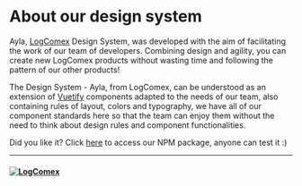 
<Meta title="Getting Started/Introduction" />

<style>{`
  .containt-logo {
    display: flex;
    justify-content: center;
  }
  .logo-logcomex {
    width: 50vw;
  }
  .containt-topics {
    display: flex;
    justify-content: center;
  }
  .title-about{
    text-align: center;
  }
`}</style>

<!--About session-->
<div className="title-about">
  <h1>About our design system</h1>
</div>

Ayla, [LogComex](https://www.logcomex.com/) Design System, was developed with the aim of facilitating the work of our team of developers.
Combining design and agility, you can create new LogComex products without wasting time and following the pattern of our other products!

The Design System - Ayla, from LogComex, can be understood as an extension of [Vuetify](https://vuetifyjs.com/) components adapted to the needs of our team,
also containing rules of layout, colors and typography, we have all of our component standards here so that the team can enjoy them without the need to think about design rules and component functionalities.

Did you like it? Click [here](https://www.npmjs.com/package/@logcomex/design) to access our NPM package, anyone can test it :)

---

<!--Bottom session-->
<h4 className="containt-topics">
 	<a target="_blank" rel="noopener noreferrer" href="https://www.logcomex.com/">
    <img className="logo-logcomex" alt="LogComex" title="LogComex Logo" src="https://github.com/comexio/design-system/raw/master/.github/assets/logcomex-logo.png"/>
  </a>
</h4>
